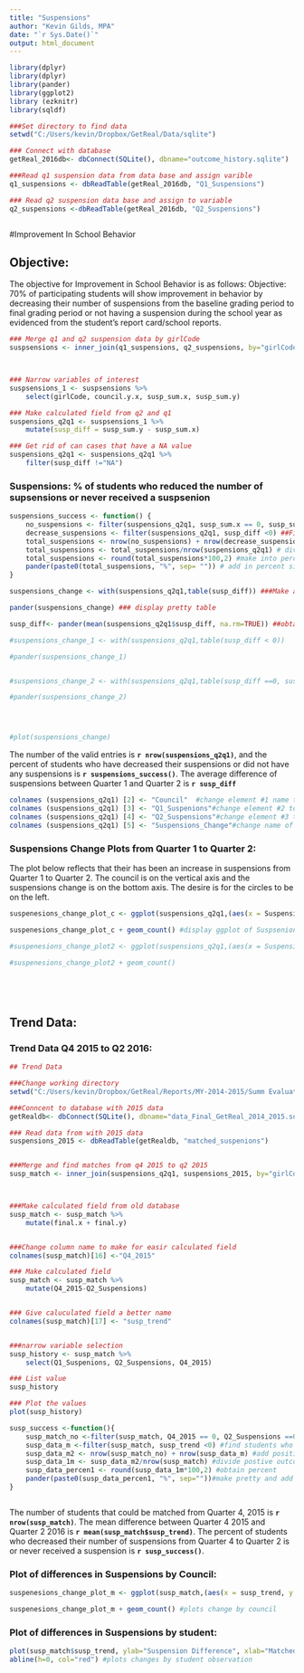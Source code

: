 ```yaml
---
title: "Suspensions"
author: "Kevin Gilds, MPA"
date: "`r Sys.Date()`"
output: html_document
---
```



```r
library(dplyr)
library(dplyr)
library(pander)
library(ggplot2)
library (ezknitr)
library(sqldf)

###Set directory to find data 
setwd("C:/Users/kevin/Dropbox/GetReal/Data/sqlite")

### Connect with database
getReal_2016db<- dbConnect(SQLite(), dbname="outcome_history.sqlite")

###Read q1 suspension data from data base and assign varible
q1_suspensions <- dbReadTable(getReal_2016db, "Q1_Suspensions")

### Read q2 suspension data base and assign to variable
q2_suspensions <-dbReadTable(getReal_2016db, "Q2_Suspensions")



```



#Improvement In School Behavior

## Objective:
The objective for Improvement in School Behavior is as follows: Objective: 70% of participating students will show improvement in behavior by decreasing their number of suspensions from the baseline grading period to final grading period or not having a suspension during the school year as evidenced from the student's report card/school reports.
 

```r

### Merge q1 and q2 suspension data by girlCode
suspsensions <- inner_join(q1_suspensions, q2_suspensions, by="girlCode")



### Narrow variables of interest
suspsensions_1 <- suspsensions %>%
    select(girlCode, council.y.x, susp_sum.x, susp_sum.y)

### Make calculated field from q2 and q1 
suspensions_q2q1 <- suspsensions_1 %>%
    mutate(susp_diff = susp_sum.y - susp_sum.x)

### Get rid of can cases that have a NA value
suspensions_q2q1 <- suspensions_q2q1 %>%
    filter(susp_diff !="NA")

```

### Suspensions: % of students who reduced the number of supsensions or never received a suspsenion
```r
suspensions_success <- function() {
    no_suspensions <- filter(suspensions_q2q1, susp_sum.x == 0, susp_sum.y == 0) ##Filter students without a suspension
    decrease_suspensions <- filter(suspensions_q2q1, susp_diff <0) ##Filter students who decreased their suspensions
    total_suspensions <- nrow(no_suspensions) + nrow(decrease_suspensions) # add no suspensions and decreased students together for positive outcome
    total_suspensions <- total_suspensions/nrow(suspensions_q2q1) # divide positive outcome students from total students
    total_suspensions <- round(total_suspensions*100,2) #make into percentage
    pander(paste0(total_suspensions, "%", sep= "")) # add in percent sign
}


```





```r

suspensions_change <- with(suspensions_q2q1,table(susp_diff)) ###Make a table showing all outcomes

pander(suspensions_change) ### display pretty table

susp_diff<- pander(mean(suspensions_q2q1$susp_diff, na.rm=TRUE)) ##obtain mean difference

#suspensions_change_1 <- with(suspensions_q2q1,table(susp_diff < 0))

#pander(suspensions_change_1)


#suspensions_change_2 <- with(suspensions_q2q1,table(susp_diff ==0, susp_sum.y==0))

#pander(suspensions_change_2)




#plot(suspensions_change)
```

The number of the valid entries is **`r nrow(suspensions_q2q1)`**, and the percent of students who have decreased their suspensions or did not have any suspensions is **`r suspensions_success()`**. The average difference of suspensions between Quarter 1 and Quarter 2 is **`r susp_diff`**





```r

colnames (suspensions_q2q1) [2] <- "Council"  #change element #1 name to make a pretty graph
colnames (suspensions_q2q1) [3] <- "Q1_Suspenions"#change element #2 to make a pretty graph
colnames (suspensions_q2q1) [4] <- "Q2_Suspensions"#change element #3 to make a pretty graph
colnames (suspensions_q2q1) [5] <- "Suspensions_Change"#change name of element #5 to make a pretty graph

```




### Suspensions Change Plots from Quarter 1 to Quarter 2:

The plot below reflects that their has been an increase in suspensions from  Quarter 1 to  Quarter 2. The council is on the vertical axis and the suspensions change is on the bottom axis. The desire is for the circles to be on the left.  
```r

suspenesions_change_plot_c <- ggplot(suspensions_q2q1,(aes(x = Suspensions_Change, y = Council)))

suspenesions_change_plot_c + geom_count() #display ggplot of Suspsenion change by Council 

#suspenesions_change_plot2 <- ggplot(suspensions_q2q1,(aes(x = Suspensions_Change, y = Q1_Suspenions)))

#suspenesions_change_plot2 + geom_count()






```


## Trend Data:

### Trend Data Q4 2015 to Q2 2016:
```r

## Trend Data

###Change working directory
setwd("C:/Users/kevin/Dropbox/GetReal/Reports/MY-2014-2015/Summ Evaluation Report/data")

###Conncent to database with 2015 data
getRealdb<- dbConnect(SQLite(), dbname="data_Final_GetReal_2014_2015.sqlite")

### Read data from with 2015 data
suspensions_2015 <- dbReadTable(getRealdb, "matched_suspenions")



```

```r


###Merge and find matches from q4 2015 to q2 2015
susp_match <- inner_join(suspensions_q2q1, suspensions_2015, by="girlCode")



###Make calculated field from old database
susp_match <- susp_match %>%
    mutate(final.x + final.y)


###Change column name to make for easir calculated field
colnames(susp_match)[16] <-"Q4_2015"

### Make calculated field
susp_match <- susp_match %>%
    mutate(Q4_2015-Q2_Suspensions)


### Give caluculated field a better name
colnames(susp_match)[17] <- "susp_trend"



```


```r

###narrow variable selection
susp_history <- susp_match %>%
    select(Q1_Suspenions, Q2_Suspensions, Q4_2015)

### List value
susp_history

### Plot the values
plot(susp_history)

```



```r

susp_success <-function(){
    susp_match_no <-filter(susp_match, Q4_2015 == 0, Q2_Suspensions ==0) #find studens with no suspensions
    susp_data_m <-filter(susp_match, susp_trend <0) #find students who decreased their suspsenions
    susp_data_m2 <- nrow(susp_match_no) + nrow(susp_data_m) #add positive outcome students together
    susp_data_1m <- susp_data_m2/nrow(susp_match) #divide postive outcomes from total
    susp_data_percen1 <- round(susp_data_1m*100,2) #obtain percent
    pander(paste0(susp_data_percen1, "%", sep=""))#make pretty and add percent sign
}



```

The number of students that could be matched from Quarter 4, 2015 is **`r nrow(susp_match)`**. The mean difference between Quarter 4 2015 and Quarter 2 2016 is **`r mean(susp_match$susp_trend)`**. The percent of students who decreased their number of suspensions from Quarter 4 to Quarter 2 is or never received a suspension is   **`r susp_success()`**.


### Plot of differences in Suspensions by Council:

```r
suspenesions_change_plot_m <- ggplot(susp_match,(aes(x = susp_trend, y = Council)))

suspenesions_change_plot_m + geom_count() #plots change by council


```




### Plot of differences in Suspensions by student:
```r

plot(susp_match$susp_trend, ylab="Suspension Difference", xlab="Matched Students")
abline(h=0, col="red") #plots changes by student observation
```



